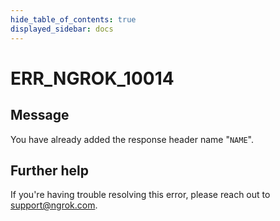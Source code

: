 ```yaml
---
hide_table_of_contents: true
displayed_sidebar: docs
---
```



# ERR_NGROK_10014

## Message

You have already added the response header name "`NAME`".

<ErrorDetails error="err_ngrok_10014" />

## Further help

If you're having trouble resolving this error, please reach out to [support@ngrok.com](mailto:support@ngrok.com?subject=Help%20with%20ERR_NGROK_10014).
